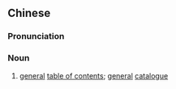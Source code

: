 {{also|总目}}
==Chinese==
{{zh-forms|s=总目}}

===Pronunciation===
{{zh-pron
|m=zǒngmù
|c=zung2 muk6
|mn=qz,xm,zz:chóng-bo̍k
|cat=noun
}}

===Noun===
{{zh-noun}}

# [[general]] [[table of contents]]; [[general]] [[catalogue]]